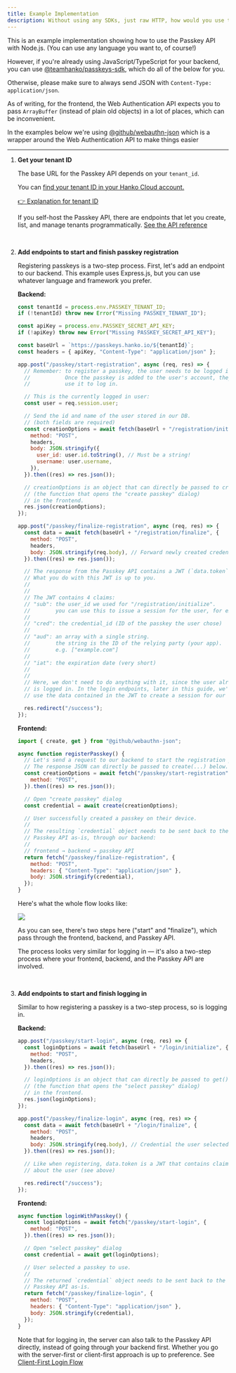 ```yaml
---
title: Example Implementation
description: Without using any SDKs, just raw HTTP, how would you use the Passkey API?
---
```


This is an example implementation showing how to use the Passkey API with Node.js. (You can use any language you want to, of course!)

However, if you're already using JavaScript/TypeScript for your backend, you can use [\@teamhanko/passkeys-sdk](https://www.npmjs.com/package/@teamhanko/passkeys-sdk), which do all of the below for you.

Otherwise, please make sure to always send JSON with `Content-Type: application/json`.

As of writing, for the frontend, the Web Authentication API expects you to pass `ArrayBuffer` (instead of plain old objects) in a lot of places, which can be inconvenient.

In the examples below we're using [@github/webauthn-json](https://github.com/github/webauthn-json#githubwebauthn-json) which is a wrapper around the Web Authentication API to make things easier

---

1. **Get your tenant ID**

   The base URL for the Passkey API depends on your `tenant_id`.

   You can [find your tenant ID in your Hanko Cloud account.](https://cloud.hanko.io/organizations)

   [👉 Explanation for tenant ID](/passkey-api/faq#tenant-id-and-multitenancy)

   If you self-host the Passkey API, there are endpoints that let you create, list, and manage tenants programmatically. [See the API reference](https://github.com/teamhanko/passkey-server/tree/main/spec)

   &nbsp;

2. **Add endpoints to start and finish passkey registration**

   Registering passkeys is a two-step process. First, let's add an endpoint to our backend. This example uses Express.js, but you can use whatever language and framework you prefer.

   **Backend:**

   ```jsx
   const tenantId = process.env.PASSKEY_TENANT_ID;
   if (!tenantId) throw new Error("Missing PASSKEY_TENANT_ID");

   const apiKey = process.env.PASSKEY_SECRET_API_KEY;
   if (!apiKey) throw new Error("Missing PASSKEY_SECRET_API_KEY");

   const baseUrl = `https://passkeys.hanko.io/${tenantId}`;
   const headers = { apiKey, "Content-Type": "application/json" };

   app.post("/passkey/start-registration", async (req, res) => {
     // Remember: to register a passkey, the user needs to be logged in first.
     //           Once the passkey is added to the user's account, they can
     //           use it to log in.

     // This is the currently logged in user:
     const user = req.session.user;

     // Send the id and name of the user stored in our DB.
     // (both fields are required)
     const creationOptions = await fetch(baseUrl + "/registration/initialize", {
       method: "POST",
       headers,
       body: JSON.stringify({
         user_id: user.id.toString(), // Must be a string!
         username: user.username,
       }),
     }).then((res) => res.json());

     // creationOptions is an object that can directly be passed to create()
     // (the function that opens the "create passkey" dialog)
     // in the frontend.
     res.json(creationOptions);
   });

   app.post("/passkey/finalize-registration", async (req, res) => {
     const data = await fetch(baseUrl + "/registration/finalize", {
       method: "POST",
       headers,
       body: JSON.stringify(req.body), // Forward newly created credential
     }).then((res) => res.json());

     // The response from the Passkey API contains a JWT (`data.token`).
     // What you do with this JWT is up to you.
     //
     //
     // The JWT contains 4 claims:
     // "sub": the user_id we used for "/registration/initialize".
     //        you can use this to issue a session for the user, for example
     //
     // "cred": the credential_id (ID of the passkey the user chose)
     //
     // "aud": an array with a single string.
     //        the string is the ID of the relying party (your app).
     //        e.g. ["example.com"]
     //
     // "iat": the expiration date (very short)
     //
     //
     // Here, we don't need to do anything with it, since the user already
     // is logged in. In the login endpoints, later in this guide, we'll
     // use the data contained in the JWT to create a session for our user.

     res.redirect("/success");
   });
   ```

   **Frontend:**

   ```jsx
   import { create, get } from "@github/webauthn-json";

   async function registerPasskey() {
     // Let's send a request to our backend to start the registration process.
     // The response JSON can directly be passed to create(...) below.
     const creationOptions = await fetch("/passkey/start-registration", {
       method: "POST",
     }).then((res) => res.json());

     // Open "create passkey" dialog
     const credential = await create(creationOptions);

     // User successfully created a passkey on their device.
     //
     // The resulting `credential` object needs to be sent back to the
     // Passkey API as-is, through our backend:
     //
     // frontend → backend → passkey API
     return fetch("/passkey/finalize-registration", {
       method: "POST",
       headers: { "Content-Type": "application/json" },
       body: JSON.stringify(credential),
     });
   }
   ```

   Here's what the whole flow looks like:

   <Frame>
     <img src="/images/passkey-api/register-flow.png" />
   </Frame>

   As you can see, there's two steps here ("start" and "finalize"), which pass through the frontend, backend, and Passkey API.

   The process looks very similar for logging in &mdash; it's also a two-step process where your frontend, backend, and the Passkey API are involved.

   &nbsp;

3. **Add endpoints to start and finish logging in**

   Similar to how registering a passkey is a two-step process, so is logging in.

   **Backend:**

   ```jsx
   app.post("/passkey/start-login", async (req, res) => {
     const loginOptions = await fetch(baseUrl + "/login/initialize", {
       method: "POST",
       headers,
     }).then((res) => res.json());

     // loginOptions is an object that can directly be passed to get()
     // (the function that opens the "select passkey" dialog)
     // in the frontend.
     res.json(loginOptions);
   });

   app.post("/passkey/finalize-login", async (req, res) => {
     const data = await fetch(baseUrl + "/login/finalize", {
       method: "POST",
       headers,
       body: JSON.stringify(req.body), // Credential the user selected
     }).then((res) => res.json());

     // Like when registering, data.token is a JWT that contains claims
     // about the user (see above)

     res.redirect("/success");
   });
   ```

   **Frontend:**

   ```jsx
   async function loginWithPasskey() {
     const loginOptions = await fetch("/passkey/start-login", {
       method: "POST",
     }).then((res) => res.json());

     // Open "select passkey" dialog
     const credential = await get(loginOptions);

     // User selected a passkey to use.
     //
     // The returned `credential` object needs to be sent back to the
     // Passkey API as-is.
     return fetch("/passkey/finalize-login", {
       method: "POST",
       headers: { "Content-Type": "application/json" },
       body: JSON.stringify(credential),
     });
   }
   ```

   Note that for logging in, the server can also talk to the Passkey API directly, instead of going through your backend first. Whether you go with the server-first or client-first approach is up to preference. See [Client-First Login Flow](/passkey-api/client-first-login-flow)
